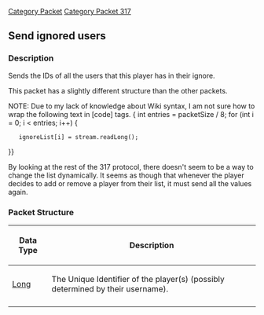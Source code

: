 [[Category Packet]]
[[Category Packet 317]]
{{packet|name=Send ignored users|description=Sends a list of all the ignored player IDs|opcode=214|type=VARIABLE_SHORT|length=N/A|revision=317}}
== Send ignored users ==

=== Description ===

Sends the IDs of all the users that this player has in their ignore.

This packet has a slightly different structure than the other packets.

NOTE: Due to my lack of knowledge about Wiki syntax, I am not sure how to wrap the following text in [code] tags.
{
int entries = packetSize / 8;
for (int i = 0; i < entries; i++) {
    ignoreList[i] = stream.readLong();
}}

By looking at the rest of the 317 protocol, there doesn't seem to be a way to change the list dynamically. It seems as though that whenever the player decides to add or remove a player from their list, it must send all the values again.

=== Packet Structure ===
{|border=2
! Data Type
! Description
|-
| [[Data Types#Standard Data Types|Long]]
| The Unique Identifier of the player(s) (possibly determined by their username).
|-
|}